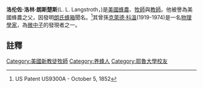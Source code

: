 {{Refimprove|time=2020-09-24T09:37:20+00:00}}
{{Infobox person
| name          = 洛伦佐·洛林·朗斯楚斯
| image         = Lorenzo Langstroth.jpg
| alt           = Lorenzo Langstroth Portrait
| birth_name    = <!-- only use if different from name -->
| birth_date    = 1810年12月25日
| birth_place   = [[費城|費城]]
| death_date    = 1895年10月6日
| death_place   = [[代頓|代頓]]
| nationality   = [[美國|美國]]
| alma_mater    = [[耶魯大學|耶魯大學]] (1831)
}}
'''洛伦佐·洛林·朗斯楚斯'''(L. L. Langstroth，{{bd|1810年|12月25日|1895年|10月6日}})是[[美國|美國]][[蜂農|蜂農]]、[[牧師|牧師]]與[[教師|教師]]。他被譽為美國蜂農之父，因發明[[朗氏蜂箱|朗氏蜂箱]]聞名。<ref>US Patent US9300A - October 5, 1852</ref>其曾孫[[克萊德·科溫|克萊德·科溫]](1919-1974)是一名[[物理學家|物理學家]]，為[[微中子|微中子]]的發現者之一。

==註釋==

[[Category:美國新教徒牧師|Category:美國新教徒牧師]]
[[Category:养蜂人|Category:养蜂人]]
[[Category:耶魯大學校友|Category:耶魯大學校友]]